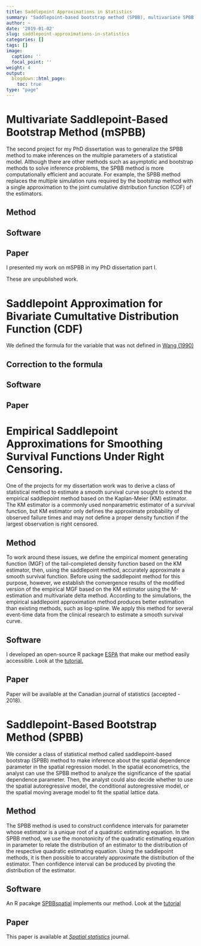 ```yaml
---
title: Saddlepoint Approximations in Statistics
summary: "Saddlepoint-based bootstrap method (SPBB), multivariate SPBB, extension of empirical saddlepoint apporximation for right-censored data, bivariate saddlepoint approximations."
author: ~
date: '2019-01-02'
slug: saddlepoint-approximations-in-statistics
categories: []
tags: []
image:
  caption: ''
  focal_point: ''
weight: 4
output:
  blogdown::html_page:
    toc: true
type: "page"
---
```


# Multivariate Saddlepoint-Based Bootstrap Method (mSPBB)

The second project for my PhD dissertation was to generalize the SPBB method to make inferences on the multiple parameters of a statistical model. Although there are other methods such as asymptotic and bootstrap methods to solve inference problems, the SPBB method is more computationally efficient and accurate. For example, the SPBB method replaces the multiple simulation runs required by the bootstrap method with a single approximation to the joint cumulative distribution function (CDF) of the estimators. 

## Method

## Software

## Paper

I presented my work on mSPBB in my PhD dissertation part I.

These are unpublished work. 

# Saddlepoint Approximation for Bivariate Cumultative Distribution Function (CDF)

We defined the formula for the variable that was not defined in [Wang (1990)](https://www.cambridge.org/core/journals/journal-of-applied-probability/article/saddlepoint-approximations-for-bivariate-distributions/BA1D4A854B7DEEB68A5C1CF054ADDF9C)

## Correction to the formula

## Software

## Paper



# Empirical Saddlepoint Approximations for Smoothing Survival Functions Under Right Censoring.

One of the projects for my dissertation work was to derive a class of statistical method to estimate a smooth survival curve sought to extend the empirical saddlepoint method based on the Kaplan-Meier (KM) estimator. The KM estimator is a commonly used nonparametric estimator of a survival function, but KM estimator only defines the approximate probability of observed failure times and may not define a proper density function if the largest observation is right censored.

##  Method

To work around these issues, we define the empirical moment generating function (MGF) of the tail-completed density function based on the KM estimator, then, using the saddlepoint method, accurately approximate a smooth survival function. Before using the saddlepoint method for this purpose, however, we establish the convergence results of the modified version of the empirical MGF based on the KM estimator using the M-estimation and multivariate delta method. According to the simulations, the empirical saddlepoint approximation method produces better estimation than existing methods, such as log-spline. We apply this method for several event-time data from the clinical research to estimate a smooth survival curve. 

## Software

I developed an open-source R package [ESPA](https://github.com/PratheepaJ/ESPA) that make our method easily accessible. Look at the [tutorial.](https://pratheepaj.github.io/tutorial/espa/)

##  Paper

Paper will be available at the Canadian journal of statistics (accepted - 2018).


# Saddlepoint-Based Bootstrap Method (SPBB)

We consider a class of statistical method called saddlepoint-based bootstrap (SPBB) method to make inference about the spatial dependence parameter in the spatial regression model. In the spatial econometrics, the analyst can use the SPBB method to analyze the significance of the spatial dependence parameter. Then, the analyst could also decide whether to use the spatial autoregressive model, the conditional autoregressive model, or the spatial moving average model to fit the spatial lattice data. 

## Method
The SPBB method is used to construct confidence intervals for parameter whose estimator is a unique root of a quadratic estimating equation. In the SPBB method, we use the monotonicity of the quadratic estimating equation in parameter to relate the distribution of an estimator to the distribution of the respective quadratic estimating equation. Using the saddlepoint methods, it is then possible to accurately approximate the distribution of the estimator. Then confidence interval can be produced by pivoting the distribution of the estimator. 

##  Software

An R pacakge [SPBBspatial](https://github.com/PratheepaJ/SPBBspatial) implements our method. Look at the [tutorial](https://pratheepaj.github.io/tutorial/spbbspatial/)

##  Paper

This paper is available at [_Spatial statistics_](https://www.sciencedirect.com/science/article/pii/S2211675315000020) journal.